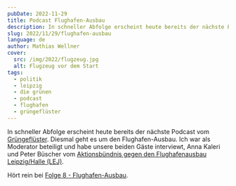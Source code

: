 ```yaml
---
pubDate: 2022-11-29
title: Podcast Flughafen-Ausbau
description: In schneller Abfolge erscheint heute bereits der nächste Podcast vom Grüngeflüster. Diesmal geht es um den Flughafen-Ausbau. Ich war als Moderator beteiligt und habe unsere beiden Gäste interviewt, Anna Kaleri und Peter Büscher vom Aktionsbündnis gegen den Flughafenausbau Leipzig/Halle (LEJ).
slug: 2022/11/29/flughafen-ausbau
language: de
author: Mathias Wellner
cover:
  src: /img/2022/flugzeug.jpg
  alt: Flugzeug vor dem Start
tags:
  - politik
  - leipzig
  - die grünen
  - podcast
  - flughafen
  - grüngeflüster
---
```


In schneller Abfolge erscheint heute bereits der nächste Podcast vom [Grüngeflüster](https://soundcloud.com/leipziger-gruengefluester). Diesmal geht es um den Flughafen-Ausbau. Ich war als Moderator beteiligt und habe unsere beiden Gäste interviewt, Anna Kaleri und Peter Büscher vom [Aktionsbündnis gegen den Flughafenausbau Leipzig/Halle (LEJ)](https://www.buendnislej.com/).

Hört rein bei [Folge 8 - Flughafen-Ausbau](https://soundcloud.com/leipziger-gruengefluester/folge-8-flughafen-ausbau).
